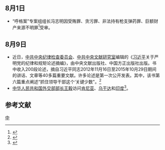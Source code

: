 <noinclude>{{MonthInNewsChina|2016|8}}</noinclude>

==8月1日==
*“呼格案”专案组组长冯志明因受贿罪、贪污罪、非法持有枪支弹药罪、巨额财产来源不明罪<ref>{{Cite news|url=http://legal.people.com.cn/n1/2016/0802/c42510-28602236.html|title=呼和浩特市公安局原副局长冯志明受审 有3400余万元财产来源不明|last=|first=|date=|work=|accessdate=|archive-date=2016-08-02|archive-url=https://web.archive.org/web/20160802151658/http://legal.people.com.cn/n1/2016/0802/c42510-28602236.html|dead-url=yes}}</ref>受审。
==8月9日==
*近日，[[中共中央纪律检查委员会|中共中央纪律检查委员会]]、[[中共中央文献研究室|中共中央文献研究室]]编辑的《[[习近平|习近平]]关于严明党的纪律和规矩论述摘编》，由中央文献出版社、中国方正出版社出版。书中收入200段论述，摘自习近平同志2012年11月16日至2015年10月29日期间的讲话、文章等40多篇重要文献。许多论述是第一次公开发表。其中，该书第六篇重点阐述“抓住领导干部这个‘关键少数"。<ref>{{cite news| title=习近平：从严治党必须狠抓“关键少数”| url=http://news.sohu.com/20160809/n463402407.shtml| publisher=搜狐网| date=2016-08-09| accessdate=2016-08-09| archive-date=2016-08-10| archive-url=https://web.archive.org/web/20160810164458/http://news.sohu.com/20160809/n463402407.shtml| dead-url=no}}</ref>
*[[中华人民共和国外交部部长|中华人民共和国外交部部长]][[王毅|王毅]]访问[[肯尼亚|肯尼亚]]、[[乌干达|乌干达]]和[[印度|印度]]<ref>{{Cite web|title=王毅将访问肯尼亚、乌干达和印度-新华网|url=http://www.xinhuanet.com/world/2016-08/05/c_1119345083.htm|accessdate=2020-09-14|work=新华网|archive-date=2021-01-18|archive-url=https://web.archive.org/web/20210118162530/http://www.xinhuanet.com/world/2016-08/05/c_1119345083.htm}}</ref>。
== 参考文献 ==
{{reflist|2}}
{{Portal:中国大陆新闻动态/Footer}}

[[Category:2016年8月|中]]